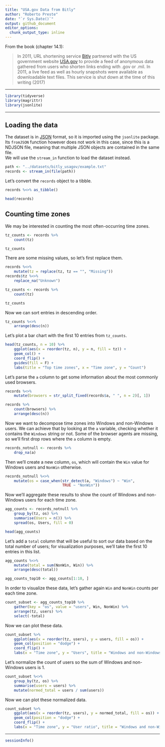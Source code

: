 ```yaml
---
title: "USA.gov Data from Bitly"
author: "Roberto Preste"
date: "`r Sys.Date()`"
output: github_document
editor_options: 
  chunk_output_type: inline
---
```


From the book (chapter 14.1):  

> In 2011, URL shortening service [Bitly](https://bitly.com/) partnered with the US government website [USA.gov](https://www.usa.gov/) to provide a feed of anonymous data gathered from users who shorten links ending with .gov or .mil. In 2011, a live feed as well as hourly snapshots were available as downloadable text files. This service is shut down at the time of this writing (2017)  

___

```r
library(tidyverse)
library(magrittr)
library(jsonlite)
```

___

## Loading the data  

The dataset is in [JSON](https://www.json.org) format, so it is imported using the `jsonlite` package. Its `fromJSON` function however does not work in this case, since this is a NDJSON file, meaning that multiple JSON objects are contained in the same file.  
We will use the `stream_in` function to load the dataset instead.  

```r
path <- "../datasets/bitly_usagov/example.txt"
records <- stream_in(file(path))
```

Let's convert the `records` object to a tibble.  

```r
records %<>% as_tibble()
```

```r
head(records)
```


## Counting time zones  

We may be interested in counting the most often-occurring time zones.  

```r
tz_counts <- records %>% 
    count(tz) 
```

```r
tz_counts
```


There are some missing values, so let's first replace them.  

```r
records %<>% 
    mutate(tz = replace(tz, tz == "", "Missing"))
records$tz %<>% 
    replace_na("Unknown")
```

```r
tz_counts <- records %>% 
    count(tz) 
```

```r
tz_counts
```

Now we can sort entries in descending order. 

```r
tz_counts %<>%  
    arrange(desc(n))
```

Let's plot a bar chart with the first 10 entries from `tz_counts`.  

```r
head(tz_counts, n = 10) %>% 
    ggplot(aes(x = reorder(tz, n), y = n, fill = tz)) + 
    geom_col() + 
    coord_flip() + 
    guides(fill = F) + 
    labs(title = "Top time zones", x = "Time zone", y = "Count")
```

Let's parse the `a` column to get some information about the most commonly used browsers.  

```r
records %<>%  
    mutate(browsers = str_split_fixed(records$a, " ", n = 2)[, 1])
```

```r
records %>% 
    count(browsers) %>% 
    arrange(desc(n))
```

Now we want to decompose time zones into Windows and non-Windows users. We can achieve that by looking at the `a` variable, checking whether it contains the `Windows` string or not. Some of the browser agents are missing, so we'll first drop rows where the `a` column is empty.  

```r
records_notnull <- records %>% 
    drop_na(a)
```

Then we'll create a new column, `os`, which will contain the `Win` value for Windows users and `NonWin` otherwise.  

```r
records_notnull %<>%  
    mutate(os = case_when(str_detect(a, "Windows") ~ "Win", 
                          TRUE ~ "NonWin"))
```

Now we'll aggregate these results to show the count of Windows and non-Windows users for each time zone.  

```r
agg_counts <- records_notnull %>% 
    group_by(tz, os) %>% 
    summarise(Users = n()) %>% 
    spread(os, Users, fill = 0)
```

```r
head(agg_counts)
```

Let's add a `total` column that will be useful to sort our data based on the total number of users; for visualization purposes, we'll take the first 10 entries in this list.  

```r
agg_counts %<>%  
    mutate(total = sum(NonWin, Win)) %>% 
    arrange(desc(total))

agg_counts_top10 <- agg_counts[1:10, ]
```

In order to visualize these data, let's gather again `Win` and `NonWin` counts per each time zone.  

```r
count_subset <- agg_counts_top10 %>% 
    gather(key = "os", value = "users", Win, NonWin) %>% 
    arrange(tz, users) %>% 
    select(-total)
```

Now we can plot these data.  

```r
count_subset %>% 
    ggplot(aes(x = reorder(tz, users), y = users, fill = os)) + 
    geom_col(position = "dodge") + 
    coord_flip() + 
    labs(x = "Time zone", y = "Users", title = "Windows and non-Windows users per time zone", fill = "OS")
```

Let's normalize the count of users so the sum of Windows and non-Windows users is 1.  

```r
count_subset %<>% 
    group_by(tz, os) %>% 
    summarise(users = users) %>% 
    mutate(normed_total = users / sum(users))
```

Now we can plot these normalized data.  

```r
count_subset %>% 
    ggplot(aes(x = reorder(tz, users), y = normed_total, fill = os)) + 
    geom_col(position = "dodge") + 
    coord_flip() + 
    labs(x = "Time zone", y = "User ratio", title = "Windows and non-Windows users ratio per time zone", fill = "OS")
```

___  

```r
sessionInfo()
```

